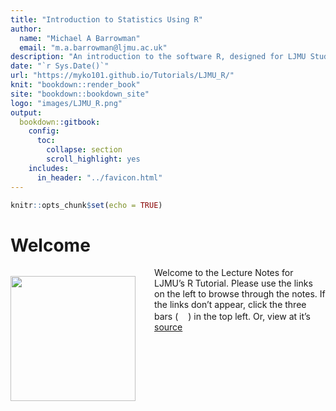 ```yaml
---
title: "Introduction to Statistics Using R"
author: 
  name: "Michael A Barrowman"
  email: "m.a.barrowman@ljmu.ac.uk"
description: "An introduction to the software R, designed for LJMU Students"
date: "`r Sys.Date()`"
url: "https://myko101.github.io/Tutorials/LJMU_R/"
knit: "bookdown::render_book"
site: "bookdown::bookdown_site"
logo: "images/LJMU_R.png"
output:
  bookdown::gitbook:
    config:
      toc:
        collapse: section
        scroll_highlight: yes
    includes:
      in_header: "../favicon.html"
---
```


```r
knitr::opts_chunk$set(echo = TRUE)
```

# Welcome {-}
<div style= "float:left;position:relative;padding-right:30px;">
![](images/LJMU_R.png){#id .class width=200}
</div>
Welcome to the Lecture Notes for LJMU's R Tutorial. Please use the links on the left to browse through the notes. If the links don't appear, click the three bars (![](images/Three_Bars.png){#id .class height=16px}) in the top left. Or, view at it's [source](https://michaelbarrowman.co.uk/Tutorials/LJMU_R)
